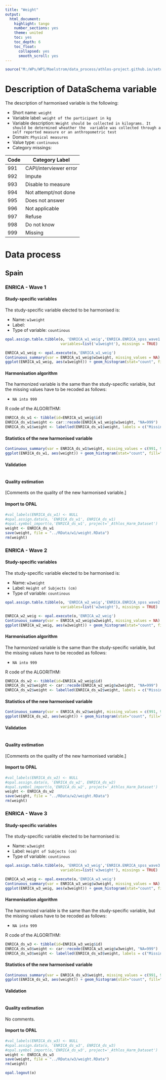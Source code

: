 ```yaml
---
title: "Weight"
output:
  html_document:
    highlight: tango
    number_sections: yes
    theme: united
    toc: yes
    toc_depth: 6
    toc_float:
      collapsed: yes
      smooth_scroll: yes
---
```


<!-- ########################################################## --> 

<!-- # Installation, loading packages -->
<!-- **R script:** -->

```r
source("M:/WPs/WP1/Maelstrom/data_process/athlos-project.github.io/setup_iago.r")
```
<!-- ########################################################## --> 



# Description of DataSchema variable

The description of harmonised variable is the following:

* Short name: `weight`
* Variable label: `weight of the participant in kg`
* Variable description: `Weight should be collected in kilograms. It should be determined wheather the  variable was collected through a self reported measure or an anthropometric test`
* Domain: `Physical measures`
* Value type: `continuous`
* Category missings: 

**Code** | **Category Label**
----| ------------------
991 | CAPI/interviewer error
992 | Impute
993 | Disable to measure
994 | Not attempt/not done
995 | Does not answer
996 | Not applicable
997 | Refuse
998 | Do not know
999 | Missing

# Data process


## Spain

### ENRICA - Wave 1 

#### Study-specific variables

The study-specific variable elected to be harmonised is:

* Name: `w1weight`
* Label: 
* Type of variable: `countinous`

```r
opal.assign.table.tibble(o, 'ENRICA_w1_weig','ENRICA.ENRICA_spss_wave1',
                         variables=list('w1weight'), missings = TRUE)
```

```r
ENRICA_w1_weig <- opal.execute(o,'ENRICA_w1_weig')
Continuous_summary(var = ENRICA_w1_weig$w1weight, missing_values = NA)
ggplot(ENRICA_w1_weig, aes(w1weight)) + geom_histogram(stat="count", fill="steelblue") + xlab("Weight") + ylab("Frequency")
```

#### Harmonisation algorithm
The harmonized variable is the same than the study-specific variable, but the missing values have to be recoded as follows:

* `NA into 999`

R code of the ALGORITHM:

```r
ENRICA_ds_w1 <- tibble(id=ENRICA_w1_weig$id)
ENRICA_ds_w1$weight <- car::recode(ENRICA_w1_weig$w1weight, "NA=999")
ENRICA_ds_w1$weight <- labelled(ENRICA_ds_w1$weight, labels = c("Missing"=999, "Do not know"=998, "Refuse"=997, "Not applicable"=996, "Does not answer"=995,  "Not attempt not done"=994, "Disable to measure"=993, "Impute"=992, "CAPI interviewer error"=991))
```

#### Statistics of the new harmonised variable
```r
Continuous_summary(var = ENRICA_ds_w1$weight, missing_values = c(991, 992, 993, 994, 995, 996, 997, 998, 999))
ggplot(ENRICA_ds_w1, aes(weight)) + geom_histogram(stat="count", fill="steelblue") + xlab("Weight") + ylab("Frequency") + xlim(35,165) 
```

#### Validation
```r
```

#### Quality estimation
[Comments on the quality of the new harmonised variable.]

#### Import to OPAL
```r
#val_labels(ENRICA_ds_w1) <- NULL
#opal.assign.data(o, 'ENRICA_ds_w1', ENRICA_ds_w1)
#opal.symbol_import(o,'ENRICA_ds_w1', project='_Athlos_Harm_Dataset')
weight <- ENRICA_ds_w1
save(weight, file = "../RData/w1/weight.RData")
rm(weight)
```






### ENRICA - Wave 2 

#### Study-specific variables

The study-specific variable elected to be harmonised is:

* Name: `w2weight`
* Label: `Height of Subjects (cm)`
* Type of variable: `countinous`

```r
opal.assign.table.tibble(o, 'ENRICA_w2_weig','ENRICA.ENRICA_spss_wave2',
                         variables=list('w2weight'), missings = TRUE)
```

```r
ENRICA_w2_weig <- opal.execute(o,'ENRICA_w2_weig')
Continuous_summary(var = ENRICA_w2_weig$w2weight, missing_values = NA)
ggplot(ENRICA_w2_weig, aes(w2weight)) + geom_histogram(stat="count", fill="steelblue") + xlab("Weight") + ylab("Frequency")
```

#### Harmonisation algorithm
The harmonized variable is the same than the study-specific variable, but the missing values have to be recoded as follows:

* `NA into 999`

R code of the ALGORITHM:

```r
ENRICA_ds_w2 <- tibble(id=ENRICA_w2_weig$id)
ENRICA_ds_w2$weight <- car::recode(ENRICA_w2_weig$w2weight, "NA=999")
ENRICA_ds_w2$weight <- labelled(ENRICA_ds_w2$weight, labels = c("Missing"=999, "Do not know"=998, "Refuse"=997, "Not applicable"=996, "Does not answer"=995,  "Not attempt not done"=994, "Disable to measure"=993, "Impute"=992, "CAPI interviewer error"=991))
```

#### Statistics of the new harmonised variable
```r
Continuous_summary(var = ENRICA_ds_w2$weight, missing_values = c(991, 992, 993, 994, 995, 996, 997, 998, 999))
ggplot(ENRICA_ds_w2, aes(weight)) + geom_histogram(stat="count", fill="steelblue") + xlab("Weight") + ylab("Frequency") + xlim(35,165) 
```

#### Validation
```r
```

#### Quality estimation
[Comments on the quality of the new harmonised variable.]

#### Import to OPAL
```r
#val_labels(ENRICA_ds_w2) <- NULL
#opal.assign.data(o, 'ENRICA_ds_w2', ENRICA_ds_w2)
#opal.symbol_import(o,'ENRICA_ds_w2', project='_Athlos_Harm_Dataset')
weight <- ENRICA_ds_w2
save(weight, file = "../RData/w2/weight.RData")
rm(weight)
```


### ENRICA - Wave 3 

#### Study-specific variables

The study-specific variable elected to be harmonised is:

* Name: `w3weight`
* Label: `Height of Subjects (cm)`
* Type of variable: `countinous`

```r
opal.assign.table.tibble(o, 'ENRICA_w3_weig','ENRICA.ENRICA_spss_wave3',
                         variables=list('w3weight'), missings = TRUE)
```

```r
ENRICA_w3_weig <- opal.execute(o,'ENRICA_w3_weig')
Continuous_summary(var = ENRICA_w3_weig$w3weight, missing_values = NA)
ggplot(ENRICA_w3_weig, aes(w3weight)) + geom_histogram(stat="count", fill="steelblue") + xlab("Weight") + ylab("Frequency")
```

#### Harmonisation algorithm
The harmonized variable is the same than the study-specific variable, but the missing values have to be recoded as follows:

* `NA into 999`

R code of the ALGORITHM:

```r
ENRICA_ds_w3 <- tibble(id=ENRICA_w3_weig$id)
ENRICA_ds_w3$weight <- car::recode(ENRICA_w3_weig$w3weight, "NA=999")
ENRICA_ds_w3$weight <- labelled(ENRICA_ds_w3$weight, labels = c("Missing"=999, "Do not know"=998, "Refuse"=997, "Not applicable"=996, "Does not answer"=995,  "Not attempt not done"=994, "Disable to measure"=993, "Impute"=992, "CAPI interviewer error"=991))
```

#### Statistics of the new harmonised variable
```r
Continuous_summary(var = ENRICA_ds_w3$weight, missing_values = c(991, 992, 993, 994, 995, 996, 997, 998, 999))
ggplot(ENRICA_ds_w3, aes(weight)) + geom_histogram(stat="count", fill="steelblue") + xlab("Weight") + ylab("Frequency") + xlim(35,165) 
```

#### Validation
```r
```

#### Quality estimation
No comments.



#### Import to OPAL
```r
#val_labels(ENRICA_ds_w3) <- NULL
#opal.assign.data(o, 'ENRICA_ds_w3', ENRICA_ds_w3)
#opal.symbol_import(o,'ENRICA_ds_w3', project='_Athlos_Harm_Dataset')
weight <- ENRICA_ds_w3
save(weight, file = "../RData/w3/weight.RData")
rm(weight)
```


```r
opal.logout(o)
```
